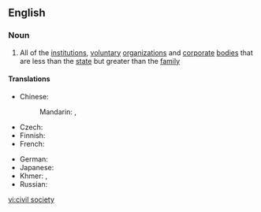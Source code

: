 ==English==

===Noun===
{{wikipedia}}
{{en-noun|head=[[civil]] [[society]]|-}}

# All of the [[institution]]s, [[voluntary]] [[organization]]s and [[corporate]] [[body|bodies]] that are less than the [[state]] but greater than the [[family]]

====Translations====
{{trans-top|institutions, voluntary organizations and corporate bodies}}
* Chinese:
*: Mandarin: {{t|cmn|公民社會|sc=Hani}}, {{t|cmn|公民社会|tr=gōngmín shèhuì|sc=Hani}}
* Czech: {{t|cs|občanská společnost|f}}
* Finnish: {{t+|fi|kansalaisyhteiskunta}}
* French: {{t+|fr|société civile|f}}
{{trans-mid}}
* German: {{t|de|Zivilgesellschaft|f}}
* Japanese: {{t|ja|市民社会|tr=しみんしゃかい, shimin shakai|sc=Jpan}}
* Khmer: {{t|km|អសេនិកសង្គម|sc=Khmr|tr=aʔseenɨk sɑŋkum}}, {{t|km|សង្គមស៊ីវិល|sc=Khmr|tr=sɑŋkum siivɨl}}
* Russian: {{t|ru|гражданское общество|n|tr=graždánskoje óbščestvo|sc=Cyrl}}
{{trans-bottom}}

[[vi:civil society]]